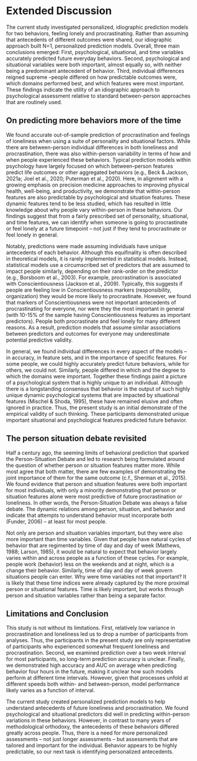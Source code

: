 # Extended Discussion  

The current study investigated personalized, idiographic prediction models for two behaviors, feeling lonely and procrastinating. Rather than assuming that antecedents of different outcomes were shared, our idiographic approach built N=1, personalized prediction models. Overall, three main conclusions emerged: First, psychological, situational, and time variables accurately predicted future everyday behaviors. Second, psychological and situational variables were both important, almost equally so, with neither being a predominant antecedent of behavior. Third, individual differences reigned supreme –people differed on how predictable outcomes were, which domains performed best, and which features were most important. These findings indicate the utility of an idiographic approach to psychological assessment relative to standard between-person approaches that are routinely used.  

## On predicting more behaviors more of the time  
We found accurate out-of-sample prediction of procrastination and feelings of loneliness when using a suite of personality and situational factors. While there are between-person individual differences in both loneliness and procrastination, there was also within-person variability in terms of how and when people experienced these behaviors. Typical prediction models within psychology have largely focused on which between-person features predict life outcomes or other aggregated behaviors (e.g., Beck & Jackson, 2021a; Joel et al., 2020; Puterman et al., 2020). Here, in alignment with a growing emphasis on precision medicine approaches to improving physical health, well-being, and productivity, we demonstrate that within-person features are also predictable by psychological and situation features. These dynamic features tend to be less studied, which has resulted in little knowledge about why people vary within-person in these behaviors. Our findings suggest that from a fairly prescribed set of personality, situational, and time features, we can identify when someone is going to procrastinate or feel lonely at a future timepoint – not just if they tend to procrastinate or feel lonely in general.   

Notably, predictions were made assuming individuals have unique antecedents of each behavior. Although this equifinality is often described in theoretical models, it is rarely implemented in statistical models. Instead, statistical models use a circumscribed set of predictors that are assumed to impact people similarly, depending on their rank-order on the predictor (e.g., Borsboom et al., 2003). For example, procrastination is associated with Conscientiousness (Jackson et al., 2009). Typically, this suggests if people are feeling low in Conscientiousness markers (responsibility, organization) they would be more likely to procrastinate. However, we found that markers of Conscientiousness were not important antecedents of procrastinating for everyone, nor were they the most important in general (with 10-15% of the sample having Conscientiousness features as important predictors). People both procrastinate and feel lonely for many different reasons. As a result, prediction models that assume similar associations between predictors and outcomes for everyone may underestimate potential predictive validity.  

In general, we found individual differences in every aspect of the models – in accuracy, in feature sets, and in the importance of specific features. For some people, we could highly accurately predict future behaviors, while for others, we could not. Similarly, people differed in which and the degree to which the domains were important. Together these findings paint a picture of a psychological system that is highly unique to an individual. Although there is a longstanding consensus that behavior is the output of such highly unique dynamic psychological systems that are impacted by situational features (Mischel & Shoda, 1995), these have remained elusive and often ignored in practice. Thus, the present study is an initial demonstrate of the empirical validity of such thinking. These participants demonstrated unique important situational and psychological features predicted future behavior.  

## The person situation debate revisited   

Half a century ago, the seeming limits of behavioral prediction that sparked the Person-Situation Debate and led to research being formulated around the question of whether person or situation features matter more. While most agree that both matter, there are few examples of demonstrating the joint importance of them for the same outcome (c.f., Sherman et al., 2015). We found evidence that person and situation features were both important for most individuals, with only a minority demonstrating that person or situation features alone were most predictive of future procrastination or loneliness. In other words, the Person-Situation Debate was always a false debate. The dynamic relations among person, situation, and behavior and indicate that attempts to understand behavior must incorporate both (Funder, 2006) – at least for most people.  

Not only are person and situation variables important, but they were also more important than time variables. Given that people have natural cycles of behavior that are regimented by time of day and day of week (Mathews, 1988; Larson, 1985), it would be natural to expect that behavior largely varies within and across people as a function of these cycles. For example, people work (behavior) less on the weekends and at night, which is a change their behavior. Similarly, time of day and day of week govern situations people can enter. Why were time variables not that important? It is likely that these time indices were already captured by the more proximal person or situational features. Time is likely important, but works through person and situation variables rather than being a separate factor.  

## Limitations and Conclusion  
This study is not without its limitations. First, relatively low variance in procrastination and loneliness led us to drop a number of participants from analyses. Thus, the participants in the present study are only representative of participants who experienced somewhat frequent loneliness and procrastination. Second, we examined prediction over a two week interval for most participants, so long-term prediction accuracy is unclear. Finally, we demonstrated high accuracy and AUC on average when predicting behavior four hours in the future, making it unclear how such models perform at different time intervals. However, given that processes unfold at different speeds both within- and between-person, model performance likely varies as a function of interval.  

The current study created personalized prediction models to help understand antecedents of future loneliness and procrastination. We found psychological and situational predictors did well in predicting within-person variations in these behaviors. However, in contrast to many years of methodological orthodoxy, the antecedents of these behaviors differed greatly across people. Thus, there is a need for more personalized assessments – not just longer assessments – but assessments that are tailored and important for the individual. Behavior appears to be highly predictable, so our next task is identifying personalized antecedents.  
